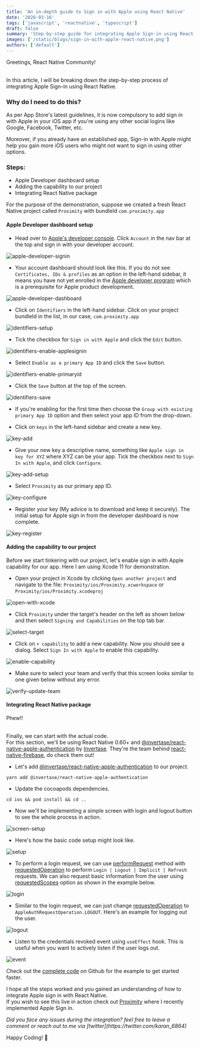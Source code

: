 ```yaml
---
title: 'An in-depth guide to Sign in with Apple using React Native'
date: '2020-03-16'
tags: ['javascript', 'reactnative', 'typescript']
draft: false
summary: 'Step-by-step guide for integrating Apple Sign-in using React Native'
images: ['/static/blogs/sign-in-with-apple-react-native.png']
authors: ['default']
---
```


Greetings, React Native Community!

<br /> In this article, I will be breaking down the step-by-step process of
integrating Apple Sign-in using React Native.

### Why do I need to do this?

As per App Store's latest guidelines, it is now compulsory to add sign in with Apple in your iOS app if you're using any other social logins like Google, Facebook, Twitter, etc.

Moreover, if you already have an established app, Sign-in with Apple might help you gain more iOS users who might not want to sign in using other options.

### Steps:

- Apple Developer dashboard setup
- Adding the capability to our project
- Integrating React Native package

For the purpose of the demonstration, suppose we created a fresh React Native project called `Proximity` with bundleId `com.proximity.app`

#### Apple Developer dashboard setup

- Head over to [Apple's developer console](https://developer.apple.com/). Click `Account` in the nav bar at the top and sign in with your developer account.

![apple-developer-signin](https://user-images.githubusercontent.com/29705703/76698864-8261d580-66cd-11ea-9c88-0e9ae4ca156d.png)

- Your account dashboard should look like this. If you do not see `Certificates, IDs & profiles` as an option in the left-hand sidebar, it means you have not yet enrolled in the [Apple developer program](https://developer.apple.com/programs/) which is a prerequisite for Apple product development.

![apple-developer-dashboard](https://user-images.githubusercontent.com/29705703/76698862-7ece4e80-66cd-11ea-95e7-c1925b0e835c.png)

- Click on `Identifiers` in the left-hand sidebar. Click on your project bundleId in the list, in our case, `com.proximity.app`

![identifiers-setup](https://user-images.githubusercontent.com/29705703/76698872-8db50100-66cd-11ea-9ee7-f1be899b0a55.png)

- Tick the checkbox for `Sign in with Apple` and click the `Edit` button.

![identifiers-enable-applesignin](https://user-images.githubusercontent.com/29705703/76698869-8988e380-66cd-11ea-928a-5fc3787e33cc.png)

- Select `Enable as a primary App ID` and click the `Save` button.

![identifiers-enable-primaryid](https://user-images.githubusercontent.com/29705703/76698870-8b52a700-66cd-11ea-8577-6e2614582743.png)

- Click the `Save` button at the top of the screen.

![identifiers-save](https://user-images.githubusercontent.com/29705703/76698871-8c83d400-66cd-11ea-85c2-ffb0d9836dd9.png)

- If you're enabling for the first time then choose the `Group with existing primary App ID` option and then select your app ID from the drop-down.

- Click on `keys` in the left-hand sidebar and create a new key.

![key-add](https://user-images.githubusercontent.com/29705703/76698875-8f7ec480-66cd-11ea-9e78-667d339ab842.png)

- Give your new key a descriptive name, something like `Apple sign in key for XYZ` where XYZ can be your app. Tick the checkbox next to `Sign In with Apple`, and click `Configure`.

![key-add-setup](https://user-images.githubusercontent.com/29705703/76698876-91488800-66cd-11ea-9c06-b76337d7799b.png)

- Select `Proximity` as our primary app ID.

![key-configure](https://user-images.githubusercontent.com/29705703/76698879-9279b500-66cd-11ea-9d65-1494276282ec.png)

- Register your key (My advice is to download and keep it securely). The initial setup for Apple sign in from the developer dashboard is now complete.

![key-register](https://user-images.githubusercontent.com/29705703/76698881-93aae200-66cd-11ea-8646-6e77873b7b72.png)

#### Adding the capability to our project

Before we start tinkering with our project, let's enable sign in with Apple capability for our app. Here I am using Xcode 11 for demonstration.

- Open your project in Xcode by clicking `Open another project` and navigate to the file: `Proximity/ios/Proximity.xcworkspace` or `Proximity/ios/Proximity.xcodeproj`

![open-with-xcode](https://user-images.githubusercontent.com/29705703/76699451-990b2b00-66d3-11ea-99ad-de15891fcdca.png)

- Click `Proximity` under the target's header on the left as shown below and then select `Signing and Capabilities` on the top tab bar.

![select-target](https://user-images.githubusercontent.com/29705703/76699449-97d9fe00-66d3-11ea-916e-c2eba1376759.png)

- Click on `+ capability` to add a new capability. Now you should see a dialog. Select `Sign In with Apple` to enable this capability.

![enable-capability](https://user-images.githubusercontent.com/29705703/76699447-94467700-66d3-11ea-902e-35f41d20ebe8.png)

- Make sure to select your team and verify that this screen looks similar to one given below without any error.

![verify-update-team](https://user-images.githubusercontent.com/29705703/76699446-8e509600-66d3-11ea-86fa-ca25e1ca86b6.png)

#### Integrating React Native package

Phew!!

<br /> Finally, we can start with the actual code.
<br /> For this section, we'll be using React Native 0.60+ and [@invertase/react-native-apple-authentication](https://github.com/invertase/react-native-apple-authentication)
by [Invertase](http://invertase.io/). They're the team behind [react-native-firebase](https://github.com/invertase/react-native-firebase),
do check them out!

- Let's add [@invertase/react-native-apple-authentication](https://github.com/invertase/react-native-apple-authentication) to our project.

```
yarn add @invertase/react-native-apple-authentication
```

- Update the cocoapods dependencies.

```
cd ios && pod install && cd ..
```

- Now we'll be implementing a simple screen with login and logout button to see the whole process in action.

![screen-setup](https://user-images.githubusercontent.com/29705703/76702297-bb5e7200-66ee-11ea-8dea-3c767b77bb81.png)

- Here's how the basic code setup might look like.

![setup](https://user-images.githubusercontent.com/29705703/76702315-e5b02f80-66ee-11ea-8834-59974591271f.png)

- To perform a login request, we can use [performRequest](https://github.com/invertase/react-native-apple-authentication/blob/master/docs/interfaces/_lib_index_d_.rnappleauth.module.md#performrequest) method with [requestedOperation](https://github.com/invertase/react-native-apple-authentication/blob/master/docs/interfaces/_lib_index_d_.rnappleauth.appleauthrequestoptions.md#optional-requestedoperation) to perform `Login | Logout | Implicit | Refresh` requests. We can also request basic information from the user using [requestedScopes](https://github.com/invertase/react-native-apple-authentication/blob/master/docs/interfaces/_lib_index_d_.rnappleauth.appleauthrequestoptions.md#optional-requestedscopes) option as shown in the example below.

![login](https://user-images.githubusercontent.com/29705703/76702313-e3e66c00-66ee-11ea-8300-4d9caa0fdd7e.png)

- Similar to the login request, we can just change [requestedOperation](https://github.com/invertase/react-native-apple-authentication/blob/master/docs/interfaces/_lib_index_d_.rnappleauth.appleauthrequestoptions.md#optional-requestedoperation) to `AppleAuthRequestOperation.LOGOUT`. Here's an example for logging out the user.

![logout](https://user-images.githubusercontent.com/29705703/76702314-e5179900-66ee-11ea-84dc-f8a49fe17515.png)

- Listen to the credentials revoked event using `useEffect` hook. This is useful when you want to actively listen if the user logs out.

![event](https://user-images.githubusercontent.com/29705703/76702309-de892180-66ee-11ea-9116-68d36af2ff3f.png)

Check out the [complete code](https://github.com/karanpratapsingh/guides-and-articles/blob/master/Articles/Sign%20in%20with%20apple/code%20snippets/AppleLogin.tsx) on Github for the example to get started faster.

I hope all the steps worked and you gained an understanding of how to integrate Apple sign in with React Native. <br />
If you wish to see this live in action check out [Proximity](https://github.com/karanpratapsingh/Proximity) where I recently implemented Apple Sign in.

<i>
  Did you face any issues during the integration? feel free to leave a comment
  or reach out to me via [twitter](https://twitter.com/karan_6864)
</i>

Happy Coding! 🎉
